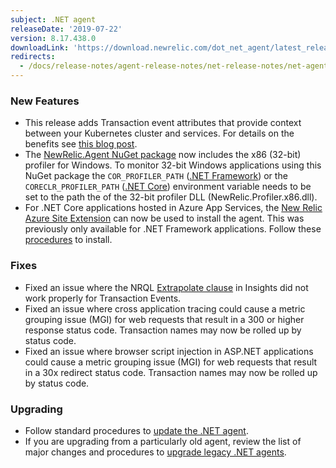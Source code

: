```yaml
---
subject: .NET agent
releaseDate: '2019-07-22'
version: 8.17.438.0
downloadLink: 'https://download.newrelic.com/dot_net_agent/latest_release'
redirects:
  - /docs/release-notes/agent-release-notes/net-release-notes/net-agent-8174360
---
```


### New Features

* This release adds Transaction event attributes that provide context between your Kubernetes cluster and services. For details on the benefits see [this blog post](https://blog.newrelic.com/engineering/monitoring-application-performance-in-kubernetes/).
* The [NewRelic.Agent NuGet package](https://www.nuget.org/packages/NewRelic.Agent/) now includes the x86 (32-bit) profiler for Windows. To monitor 32-bit Windows applications using this NuGet package the `COR_PROFILER_PATH` ([.NET Framework](https://docs.newrelic.com/docs/agents/net-agent/installation/install-net-framework-agent#nuget)) or the `CORECLR_PROFILER_PATH` ([.NET Core](https://docs.newrelic.com/docs/agents/net-agent/installation/install-net-core-agent#nuget)) environment variable needs to be set to the path the of the 32-bit profiler DLL (NewRelic.Profiler.x86.dll).
* For .NET Core applications hosted in Azure App Services, the [New Relic Azure Site Extension](https://www.nuget.org/packages/NewRelic.Azure.WebSites.Extension/) can now be used to install the agent. This was previously only available for .NET Framework applications. Follow these [procedures](https://docs.newrelic.com/docs/agents/net-agent/azure-installation/install-net-agent-azure-web-apps#site-extention-install) to install.

### Fixes

* Fixed an issue where the NRQL [Extrapolate clause](https://docs.newrelic.com/docs/insights/nrql-new-relic-query-language/nrql-reference/nrql-syntax-components-functions#extrapolate) in Insights did not work properly for Transaction Events.
* Fixed an issue where cross application tracing could cause a metric grouping issue (MGI) for web requests that result in a 300 or higher response status code. Transaction names may now be rolled up by status code.
* Fixed an issue where browser script injection in ASP.NET applications could cause a metric grouping issue (MGI) for web requests that result in a 30x redirect status code. Transaction names may now be rolled up by status code.

### Upgrading

* Follow standard procedures to [update the .NET agent](/docs/agents/net-agent/installation-configuration/update-net-agent).
* If you are upgrading from a particularly old agent, review the list of major changes and procedures to [upgrade legacy .NET agents](/docs/agents/net-agent/troubleshooting/upgrade-legacy-net-agents).
